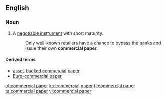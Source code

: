 ==English==
{{wikipedia}}

===Noun===
{{en-noun|-|head=[[commercial]] [[paper]]}}
# {{label|en|finance}} A [[negotiable instrument]] with short maturity.
#: Only well-known retailers have a chance to bypass the banks and issue their own '''commercial paper'''.

====Derived terms====
* [[asset-backed commercial paper]]
* [[Euro-commercial paper]]

[[et:commercial paper]]
[[ko:commercial paper]]
[[fi:commercial paper]]
[[ta:commercial paper]]
[[vi:commercial paper]]